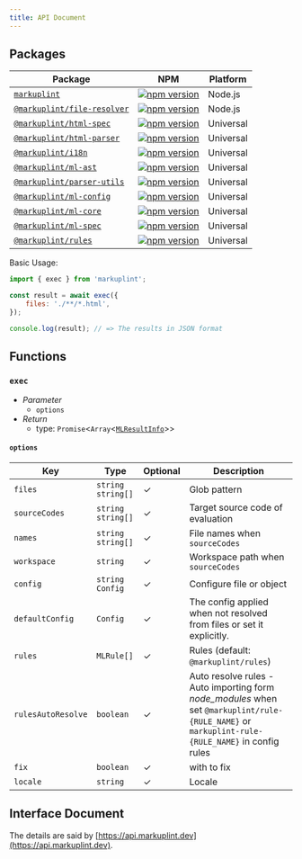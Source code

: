 ```yaml
---
title: API Document
---
```


## Packages

| Package                                                                                                              | NPM                                                                                                                                   | Platform  |
| -------------------------------------------------------------------------------------------------------------------- | ------------------------------------------------------------------------------------------------------------------------------------- | --------- |
| [`markuplint`](https://github.com/markuplint/markuplint/tree/main/packages/markuplint)                               | [![npm version](https://badge.fury.io/js/markuplint.svg)](https://badge.fury.io/js/markuplint)                                        | Node.js   |
| [`@markuplint/file-resolver`](https://github.com/markuplint/markuplint/tree/main/packages/@markuplint/file-resolver) | [![npm version](https://badge.fury.io/js/%40markuplint%2Ffile-resolver.svg)](https://www.npmjs.com/package/@markuplint/file-resolver) | Node.js   |
| [`@markuplint/html-spec`](https://github.com/markuplint/markuplint/tree/main/packages/@markuplint/html-spec)         | [![npm version](https://badge.fury.io/js/%40markuplint%2Fhtml-spec.svg)](https://badge.fury.io/js/%40markuplint%2Fhtml-spec)          | Universal |
| [`@markuplint/html-parser`](https://github.com/markuplint/markuplint/tree/main/packages/@markuplint/html-parser)     | [![npm version](https://badge.fury.io/js/%40markuplint%2Fhtml-parser.svg)](https://badge.fury.io/js/%40markuplint%2Fhtml-parser)      | Universal |
| [`@markuplint/i18n`](https://github.com/markuplint/markuplint/tree/main/packages/@markuplint/i18n)                   | [![npm version](https://badge.fury.io/js/%40markuplint%2Fi18n.svg)](https://badge.fury.io/js/%40markuplint%2Fi18n)                    | Universal |
| [`@markuplint/ml-ast`](https://github.com/markuplint/markuplint/tree/main/packages/@markuplint/ml-ast)               | [![npm version](https://badge.fury.io/js/%40markuplint%2Fml-ast.svg)](https://badge.fury.io/js/%40markuplint%2Fml-ast)                | Universal |
| [`@markuplint/parser-utils`](https://github.com/markuplint/markuplint/tree/main/packages/@markuplint/parser-utils)   | [![npm version](https://badge.fury.io/js/%40markuplint%2Fparser-utils.svg)](https://badge.fury.io/js/%40markuplint%2Fparser-utils)    | Universal |
| [`@markuplint/ml-config`](https://github.com/markuplint/markuplint/tree/main/packages/@markuplint/ml-config)         | [![npm version](https://badge.fury.io/js/%40markuplint%2Fml-config.svg)](https://badge.fury.io/js/%40markuplint%2Fml-config)          | Universal |
| [`@markuplint/ml-core`](https://github.com/markuplint/markuplint/tree/main/packages/@markuplint/ml-core)             | [![npm version](https://badge.fury.io/js/%40markuplint%2Fml-core.svg)](https://badge.fury.io/js/%40markuplint%2Fml-core)              | Universal |
| [`@markuplint/ml-spec`](https://github.com/markuplint/markuplint/tree/main/packages/@markuplint/ml-spec)             | [![npm version](https://badge.fury.io/js/%40markuplint%2Fml-spec.svg)](https://badge.fury.io/js/%40markuplint%2Fml-spec)              | Universal |
| [`@markuplint/rules`](https://github.com/markuplint/markuplint/tree/main/packages/@markuplint/rules)                 | [![npm version](https://badge.fury.io/js/%40markuplint%2Frules.svg)](https://badge.fury.io/js/%40markuplint%2Frules)                  | Universal |

Basic Usage:

```js
import { exec } from 'markuplint';

const result = await exec({
	files: './**/*.html',
});

console.log(result); // => The results in JSON format
```

## Functions

### `exec`

-   _Parameter_
    -   `options`
-   _Return_
    -   type: `Promise`&lt;`Array`&lt;[`MLResultInfo`](https://api.markuplint.dev/interfaces/mlresultinfo.html)&gt;&gt;

#### `options`

| Key                | Type                | Optional | Description                                                                                                                                      |
| ------------------ | ------------------- | -------- | ------------------------------------------------------------------------------------------------------------------------------------------------ |
| `files`            | `string` `string[]` | ✓        | Glob pattern                                                                                                                                     |
| `sourceCodes`      | `string` `string[]` | ✓        | Target source code of evaluation                                                                                                                 |
| `names`            | `string` `string[]` | ✓        | File names when `sourceCodes`                                                                                                                    |
| `workspace`        | `string`            | ✓        | Workspace path when `sourceCodes`                                                                                                                |
| `config`           | `string` `Config`   | ✓        | Configure file or object                                                                                                                         |
| `defaultConfig`    | `Config`            | ✓        | The config applied when not resolved from files or set it explicitly.                                                                            |
| `rules`            | `MLRule[]`          | ✓        | Rules (default: `@markuplint/rules`)                                                                                                             |
| `rulesAutoResolve` | `boolean`           | ✓        | Auto resolve rules - Auto importing form _node_modules_ when set `@markuplint/rule-{RULE_NAME}` or `markuplint-rule-{RULE_NAME}` in config rules |
| `fix`              | `boolean`           | ✓        | with to fix                                                                                                                                      |
| `locale`           | `string`            | ✓        | Locale                                                                                                                                           |

## Interface Document

The details are said by [https://api.markuplint.dev](https://api.markuplint.dev).

